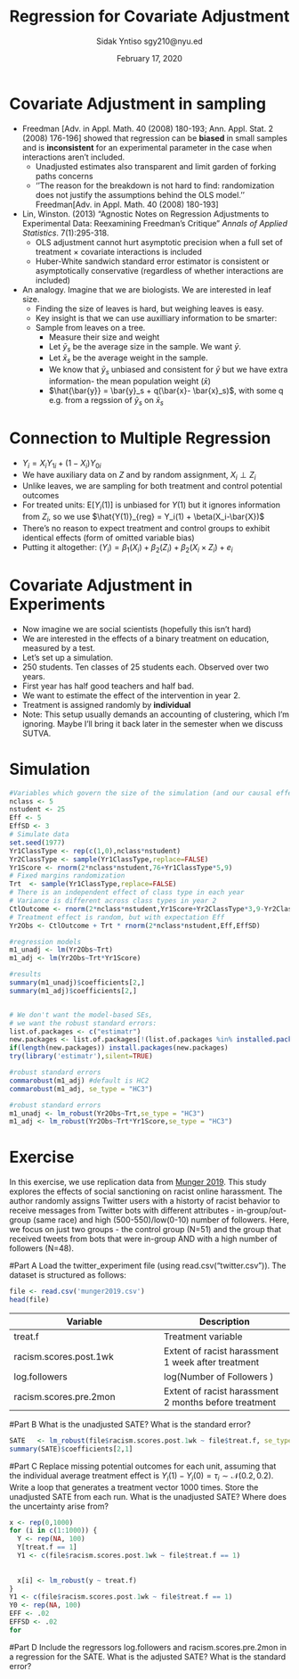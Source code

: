 % Regression for Covariate Adjustment  
% Sidak Yntiso sgy210@nyu.ed
% February 17, 2020

# Covariate Adjustment in sampling
- Freedman [Adv. in Appl. Math. 40 (2008) 180-193; Ann. Appl. Stat. 2 (2008) 176-196] showed that regression can be **biased** in small samples and is **inconsistent** for an experimental parameter in the case when interactions aren't included.
    - Unadjusted estimates also transparent and limit garden of forking paths concerns
    - ''The reason for the breakdown is not hard to find: randomization does not justify the assumptions behind the OLS model.'' Freedman[Adv. in Appl. Math. 40 (2008) 180-193]

- Lin, Winston. (2013) "Agnostic Notes on Regression Adjustments to Experimental Data: Reexamining Freedman's Critique" *Annals of Applied Statistics*. 7(1):295-318.
    - OLS adjustment cannot hurt asymptotic precision when
a full set of treatment $\times$ covariate interactions is included
    - Huber-White sandwich standard error estimator is consistent or asymptotically conservative (regardless of whether interactions are included)
    
- An analogy. Imagine that we are biologists. We are interested in leaf size.
    - Finding the size of leaves is hard, but weighing leaves is easy.
    - Key insight is that we can use auxilliary information to be smarter:
    - Sample from leaves on a tree. 
      - Measure their size and weight
      - Let $\bar{y}_s$ be the average size in the sample. We want $\bar{y}$. 
      - Let $\bar{x}_s$ be the average weight in the sample. 
      - We know that $\bar{y}_s$ unbiased and consistent for $\bar{y}$ but we have extra information- the mean population weight ($\bar{x}$)
      - $\hat{\bar{y}} = \bar{y}_s + q(\bar{x}- \bar{x}_s)$, with some q e.g. from a regssion of $\bar{y}_s$ on $\bar{x}_s$ 

# Connection to Multiple Regression
- $Y_i =X_i Y_{1i} + (1-X_i)Y_{0i}$
- We have auxiliary data on $Z$ and by random assignment, $X_i \perp Z_i$
- Unlike leaves, we are sampling for both treatment and control potential outcomes
- For treated units: E[$Y_i(1)$] is unbiased for $Y(1)$ but it ignores information from ${Z_i}$, so we use $\hat{Y(1)}_{reg} = Y_i(1) + \beta(X_i-\bar{X})$   
- There's no reason to expect treatment and control groups to exhibit identical effects (form of omitted variable bias)
- Putting it altogether: $(Y_i) = \beta_1 (X_i) +  \beta_2 (Z_i) +  \beta_2 (X_i \times Z_i)  + e_i$ 



# Covariate Adjustment in Experiments
- Now imagine we are social scientists (hopefully this isn't hard)
- We are interested in the effects of a binary treatment on education, measured by a test.
- Let's set up a simulation.
- 250 students. Ten classes of 25 students each. Observed over two years.
- First year has half good teachers and half bad.
- We want to estimate the effect of the intervention in year 2.
- Treatment is assigned randomly by **individual**
- Note: This setup usually demands an accounting of clustering, which I'm ignoring. Maybe I'll bring it back later in the semester when we discuss SUTVA.


# Simulation

```r
#Variables which govern the size of the simulation (and our causal effects)
nclass <- 5
nstudent <- 25
Eff <- 5
EffSD <- 3
# Simulate data
set.seed(1977)
Yr1ClassType <- rep(c(1,0),nclass*nstudent)
Yr2ClassType <- sample(Yr1ClassType,replace=FALSE)
Yr1Score <- rnorm(2*nclass*nstudent,76+Yr1ClassType*5,9)
# Fixed margins randomization
Trt  <- sample(Yr1ClassType,replace=FALSE)
# There is an independent effect of class type in each year
# Variance is different across class types in year 2
CtlOutcome <- rnorm(2*nclass*nstudent,Yr1Score+Yr2ClassType*3,9-Yr2ClassType*4)
# Treatment effect is random, but with expectation Eff
Yr2Obs <- CtlOutcome + Trt * rnorm(2*nclass*nstudent,Eff,EffSD)

#regression models
m1_unadj <- lm(Yr2Obs~Trt)
m1_adj <- lm(Yr2Obs~Trt*Yr1Score)

#results
summary(m1_unadj)$coefficients[2,]
summary(m1_adj)$coefficients[2,]


# We don't want the model-based SEs,
# we want the robust standard errors:
list.of.packages <- c("estimatr")
new.packages <- list.of.packages[!(list.of.packages %in% installed.packages()[,"Package"])]
if(length(new.packages)) install.packages(new.packages)
try(library('estimatr'),silent=TRUE)

#robust standard errors
commarobust(m1_adj) #default is HC2
commarobust(m1_adj, se_type = "HC3")

#robust standard errors
m1_unadj <- lm_robust(Yr2Obs~Trt,se_type = "HC3")
m1_adj <- lm_robust(Yr2Obs~Trt*Yr1Score,se_type = "HC3")

```



# Exercise
In this exercise, we use replication data from [Munger 2019](https://link.springer.com/article/10.1007/s11109-016-9373-5). This study explores the effects of social sanctioning on racist online harassment. The author randomly assigns Twitter users with a historty of racist behavior to receive messages from Twitter bots with different attributes - in-group/out-group (same race) and high (500-550)/low(0-10) number of followers.  Here, we focus on just two groups - the control group (N=51) and the group that received tweets from bots that were in-group AND with a high number of followers (N=48). 

#Part A
Load the twitter_experiment file (using read.csv("twitter.csv")). The dataset is structured as follows:
```r
file <- read.csv('munger2019.csv')
head(file)
```

|Variable|Description|
|-------|------|
|treat.f |Treatment variable|
|racism.scores.post.1wk | Extent of racist harassment 1 week after treatment|
|log.followers | log(Number of Followers )|
|racism.scores.pre.2mon | Extent of racist harassment 2 months before treatment|

#Part B
What is the unadjusted SATE? What is the standard error?
```r
SATE   <- lm_robust(file$racism.scores.post.1wk ~ file$treat.f, se_type = 'HC2') 
summary(SATE)$coefficients[2,1]
```

#Part C
Replace missing potential outcomes for each unit, assuming that the individual average treatment effect is $Y_i(1) - Y_i(0) = \tau_i \sim \mathcal{N}(0.2,0.2)$. Write a loop that generates a treatment vector 1000 times. Store the unadjusted SATE from each run. What is the unadjusted SATE? Where does the uncertainty arise from?
```r
x <- rep(0,1000)
for (i in c(1:1000)) {
  Y <- rep(NA, 100)
  Y[treat.f == 1]
  Y1 <- c(file$racism.scores.post.1wk ~ file$treat.f == 1)
  
  
  x[i] <- lm_robust(y ~ treat.f)
}
Y1 <- c(file$racism.scores.post.1wk ~ file$treat.f == 1)
Y0 <- rep(NA, 100)
EFF <- .02
EFFSD <- .02
for 
```

#Part D
Include the regressors log.followers and racism.scores.pre.2mon in a regression for the SATE. What is the adjusted SATE? What is the standard error?
